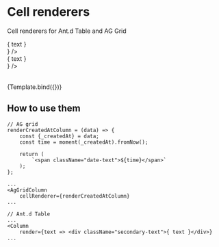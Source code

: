 
<Meta title="Ant/Table/Cell renderers" component={Table}/>


# Cell renderers

Cell renderers for Ant.d Table and AG Grid


<Table 
    dataSource={cellRenderersData} 
    pagination={false}
    {...args}
>
     <Column 
        title="style"
        dataIndex="style"
        key="name"
        className="main-text"
    />
    <Column 
        title="example"
        dataIndex="example"
        key="example"
        render={(text, record, index) => <div className={ record.className }>{ text }</div>}
    />
    <Column 
        title="renderer"
        dataIndex="renderer"
        key="renderer"
        render={text => <div className="code-text">{ text }</div>}
    />
    <Column 
        title="use"
        dataIndex="use"
        key="use"
    />
</Table>


<Canvas>
    <Story 
        name="Basic renderers"
        args={{
            size: 'middle'
        }}
        argTypes={{
            size: {
                options: ['default', 'middle', 'small'],
                control: {
                    type: 'inline-radio'
                }
            }
        }}
    >
        {Template.bind({})}
    </Story>
</Canvas>


## How to use them

````
// AG grid
renderCreatedAtColumn = (data) => {
    const {_createdAt} = data;
    const time = moment(_createdAt).fromNow();

    return (
        `<span className="date-text">${time}</span>`
    );
};

...
<AgGridColumn
    cellRenderer={renderCreatedAtColumn}
...
````

````
// Ant.d Table
...
<Column
    render={text => <div className="secondary-text">{ text }</div>}
...
````
